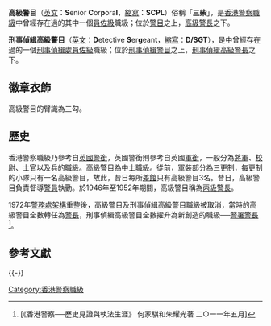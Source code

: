 '''高級警目'''（[[英文|英文]]：'''S'''enior '''C'''or'''p'''ora'''l'''，[[縮寫|縮寫]]：'''SCPL'''）俗稱「'''三柴'''」，是[[香港警察職級|香港警察職級]]中曾經存在過的其中一個[[香港警務處員佐級職級|員佐級]]職級；位於[[警目|警目]]之上，[[高級警長|高級警長]]之下。

'''刑事偵緝高級警目'''（[[英文|英文]]：'''D'''etective '''S'''er'''g'''ean'''t'''，[[縮寫|縮寫]]：'''D/SGT'''），是中曾經存在過的一個[[刑事偵緝處|刑事偵緝處]][[香港警務處員佐級職級|員佐級]]職級；位於[[刑事偵緝警目|刑事偵緝警目]]之上，[[刑事偵緝高級警長|刑事偵緝高級警長]]之下。

==徽章衣飾==
高級警目的臂識為三勾。

==歷史==
香港警察職級乃參考自[[英國|英國]][[警銜|警銜]]，英國警銜則參考自英國[[軍銜|軍銜]]，一般分為[[將軍|將軍]]、[[校尉|校尉]]、[[士官|士官]]以及[[兵|兵]]的職級。高級警目為[[中士|中士]]職級。從前，軍裝部分為三更制，每更制的小隊只有一名高級警目，故此，昔日每所[[差館|差館]]只有高級警目3名。昔日，高級警目負責督導[[警員|警員]]執勤。於1946年至1952年期間，高級警目稱為[[丙級警長|丙級警長]]。

1972年[[香港警務處架構|警務處架構]]重整後，高級警目及刑事偵緝高級警目職級被取消，當時的高級警目全數轉任為[[警長|警長]]，刑事偵緝高級警目全數擢升為新創造的職級──[[警署警長|警署警長]]<ref>[《香港警察──歷史見證與執法生涯》 何家騏和朱耀光著 二○一一年五月]</ref>。

== 參考文獻 ==
{{Reflist}}

{{-}}
{{香港警察職級}}

[[Category:香港警察職級|Category:香港警察職級]]